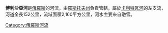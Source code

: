 {{Unreferenced|time=2021-12-15T16:03:23+00:00}}
'''博利沙亞河'''是[[俄羅斯|俄羅斯]]的河流，由[[羅斯托夫州|羅斯托夫州]]負責管轄，屬於[[卡利特瓦河|卡利特瓦河]]的左支流，河道全長152公里，流域面積2,160平方公里，河水主要來自融雪。

{{Russia-geo-stub}}
[[Category:俄羅斯河流|Category:俄羅斯河流]]